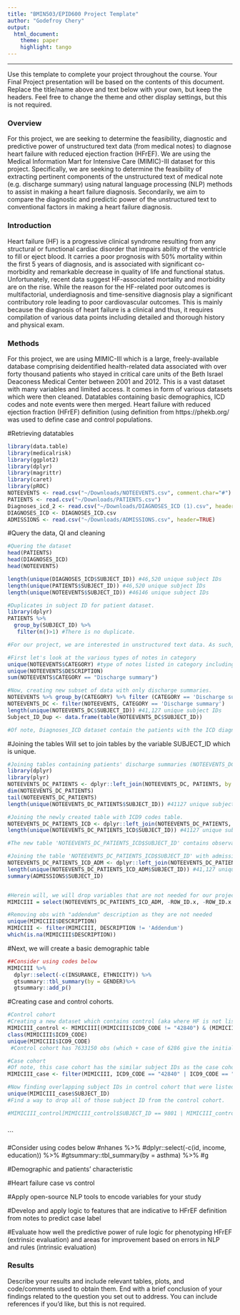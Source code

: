 ```yaml
---
title: "BMIN503/EPID600 Project Template"
author: "Godefroy Chery"
output: 
  html_document:
    theme: paper 
    highlight: tango
---
```



***
Use this template to complete your project throughout the course. Your Final Project presentation will be based on the contents of this document. Replace the title/name above and text below with your own, but keep the headers. Feel free to change the theme and other display settings, but this is not required.

### Overview
For this project, we are seeking to determine the feasibility, diagnostic and predictive power of unstructured text data (from medical notes) to diagnose heart failure with reduced ejection fraction (HFrEF). We are using the Medical Information Mart for Intensive Care (MIMIC)-III dataset for this project. Specifically, we are seeking to determine the feasibility of extracting pertinent components of the unstructured text of medical note (e.g. discharge summary) using natural language processing (NLP) methods to assist in making a heart failure diagnosis. Secondarily, we aim to compare the diagnostic and predictic power of the unstructured text to conventional factors in making a heart failure diagnosis. 

### Introduction 
Heart failure (HF) is a progressive clinical syndrome resulting from any structural or functional cardiac disorder that impairs ability of the ventricle to fill or eject blood. It carries a poor prognosis with 50% mortality within the first 5 years of diagnosis, and is associated with significant co-morbidity and remarkable decrease in quality of life and functional status. Unfortunately, recent data suggest HF-associated mortality and morbidity are on the rise. While the reason for the HF-related poor outcomes is multifactorial, underdiagnosis and time-sensitive diagnosis play a significant contributory role leading to poor cardiovascular outcomes. This is mainly because the diagnosis of heart failure is a clinical and thus, it requires compilation of various data points including detailed and thorough history and physical exam.


### Methods
For this project, we are using MIMIC-III which is a large, freely-available database comprising deidentified health-related data associated with over forty thousand patients who stayed in critical care units of the Beth Israel Deaconess Medical Center between 2001 and 2012. This is a vast dataset with many variables and limited access. It comes in form of various datasets which were then cleaned. Datatables containing basic demographics, ICD codes and note events were then merged. Heart failure with reduced ejection fraction (HFrEF) definition (using definition from https://phekb.org/  was used to define case and control populations. 

#Retrieving datatables
```r
library(data.table)
library(medicalrisk)
library(ggplot2)
library(dplyr)
library(magrittr)
library(caret)
library(pROC)
NOTEEVENTS <- read.csv("~/Downloads/NOTEEVENTS.csv", comment.char="#")
PATIENTS <- read.csv("~/Downloads/PATIENTS.csv")
Diagnoses_icd_2 <- read.csv("~/Downloads/DIAGNOSES_ICD (1).csv", header=TRUE)
DIAGNOSES_ICD <- DIAGNOSES_ICD.csv
ADMISSIONS <- read.csv("~/Downloads/ADMISSIONS.csv", header=TRUE)
```

#Query the data, QI and cleaning
```r
#Quering the dataset
head(PATIENTS)
head(DIAGNOSES_ICD)
head(NOTEEVENTS)

length(unique(DIAGNOSES_ICD$SUBJECT_ID)) #46,520 unique subject IDs
length(unique(PATIENTS$SUBJECT_ID)) #46,520 unique subject IDs
length(unique(NOTEEVENTS$SUBJECT_ID)) #46146 unique subject IDs

#Duplicates in subject ID for patient dataset. 
library(dplyr)
PATIENTS %>% 
  group_by(SUBJECT_ID) %>% 
   filter(n()>1) #There is no duplicate. 

#For our project, we are interested in unstructured text data. As such, we will drop observations without discharge summaries. 

#First let's look at the various types of notes in category 
unique(NOTEEVENTS$CATEGORY) #type of notes listed in category including discharge summary
unique(NOTEEVENTS$DESCRIPTION)
sum(NOTEEVENTS$CATEGORY == "Discharge summary")

#Now, creating new subset of data with only discharge summaries. 
NOTEEVENTS %>% group_by(CATEGORY) %>% filter (CATEGORY == 'Discharge summary')
NOTEEVENTS_DC <- filter(NOTEEVENTS, CATEGORY == 'Discharge summary') 
length(unique(NOTEEVENTS_DC$SUBJECT_ID)) #41,127 unique subject IDs
Subject_ID_Dup <- data.frame(table(NOTEEVENTS_DC$SUBJECT_ID))

#Of note, Diagnoses_ICD dataset contain the patients with the ICD diagnosis codes. D_ICD_diagnoses is a data dictionary.Also, one may consider pulling echo reports as well using this code 'NOTEEVENTS_DC_ECHO <- filter(NOTEEVENTS, CATEGORY == 'Discharge summary' & 'Echo')' 
```


#Joining the tables Will set to join tables by the variable SUBJECT_ID which is unique. 
```r

#Joining tables containing patients' discharge summaries (NOTEEVENTS_DC) with table containing patients' basic demographics (PATIENTS). Performing a left join to join patients with discharge summary to patients' demographic in PATIENTS table
library(dplyr)
library(plyr) 
NOTEEVENTS_DC_PATIENTS <- dplyr::left_join(NOTEEVENTS_DC, PATIENTS, by = "SUBJECT_ID")
dim(NOTEEVENTS_DC_PATIENTS)
tail(NOTEEVENTS_DC_PATIENTS)
length(unique(NOTEEVENTS_DC_PATIENTS$SUBJECT_ID)) #41127 unique subject IDs

#Joining the newly created table with ICD9 codes table. 
NOTEEVENTS_DC_PATIENTS_ICD <- dplyr::left_join(NOTEEVENTS_DC_PATIENTS, DIAGNOSES_ICD, by = "SUBJECT_ID")
length(unique(NOTEEVENTS_DC_PATIENTS_ICD$SUBJECT_ID)) #41127 unique subject IDs

#The new table 'NOTEEVENTS_DC_PATIENTS_ICD$SUBJECT_ID' contains observations with discharge summaries, patients' demographics and ICD codes (keep in mind that one patient often have more than one ICD code that it is dependent on billing). 

#Joining the table 'NOTEEVENTS_DC_PATIENTS_ICD$SUBJECT_ID' with admissions data which contain admission date. 
NOTEEVENTS_DC_PATIENTS_ICD_ADM <- dplyr::left_join(NOTEEVENTS_DC_PATIENTS_ICD, ADMISSIONS, by = "SUBJECT_ID")
length(unique(NOTEEVENTS_DC_PATIENTS_ICD_ADM$SUBJECT_ID)) #41,127 unique subject IDs
summary(ADMISSIONS$SUBJECT_ID)


#Herein will, we will drop variables that are not needed for our project.
MIMICIII = select(NOTEEVENTS_DC_PATIENTS_ICD_ADM, -ROW_ID.x, -ROW_ID.x.x, -HADM_ID.x, -HADM_ID.y, -ROW_ID.y.y, -HADM_ID, -DEATHTIME, -ADMISSION_LOCATION, -DISCHARGE_LOCATION, -LANGUAGE, -RELIGION, -MARITAL_STATUS, -EDREGTIME, -EDOUTTIME, -HOSPITAL_EXPIRE_FLAG, -HAS_CHARTEVENTS_DATA, -CHARTDATE, -CHARTTIME, -STORETIME, -ISERROR, -ROW_ID.y, -EXPIRE_FLAG, -ADMITTIME, -ADMISSION_TYPE, -DOD_HOSP, -DOD_SSN)

#Removing obs with "addendum" description as they are not needed
unique(MIMICIII$DESCRIPTION)
MIMICIII <- filter(MIMICIII, DESCRIPTION != 'Addendum')
which(is.na(MIMICIII$DESCRIPTION))
```

#Next, we will create a basic demographic table 
```r
##Consider using codes below
MIMICIII %>% 
  dplyr::select(-c(INSURANCE, ETHNICITY)) %>%
  gtsummary::tbl_summary(by = GENDER)%>%
  gtsummary::add_p()

```

#Creating case and control cohorts. 
```r
#Control cohort
#Creating a new dataset which contains control (aka where HF is not listed as a ICD diagnosis code)
MIMICIII_control <- MIMICIII[(MIMICIII$ICD9_CODE != "42840") & (MIMICIII$ICD9_CODE != "42841") & (MIMICIII$ICD9_CODE != "42842"), ]
class(MIMICIII$ICD9_CODE)
unique(MIMICIII$ICD9_CODE)
 #Control cohort has 7633150 obs (which + case of 6286 give the initial total of 7639436)

#Case cohort
#Of note, this case cohort has the similar subject IDs as the case cohort that was pulled from Bigquery Google. 
MIMICIII_case <- filter(MIMICIII, ICD9_CODE == "42840" | ICD9_CODE == "42841" | ICD9_CODE == "42842") #Case cohort has 6286 obs

#Now finding overlapping subject IDs in control cohort that were listed in case cohort but with a different ICD9_code. Once that list of subject IDs, then remove that list from the control cohort.
unique(MIMICIII_case$SUBJECT_ID)
#Find a way to drop all of those subject ID from the control cohort.

#MIMICIII_control[MIMICIII_control$SUBJECT_ID == 9801 | MIMICIII_control$SUBJECT_ID == 30213,]
 

```




```

#Consider using codes below
#nhanes %>% 
  #dplyr::select(-c(id, income, education)) %>%
  #gtsummary::tbl_summary(by = asthma) %>%
  #g


#Demographic and patients' characteristic


#Heart failure case vs control 


#Apply open-source NLP tools to encode variables for your study 


#Develop and apply logic to features that are indicative to HFrEF definition from notes to predict case label


#Evaluate how well the predictive power of rule logic for phenotyping HFrEF (extrinsic evaluation) and areas for improvement based on errors in NLP and rules (intrinsic evaluation)


### Results
Describe your results and include relevant tables, plots, and code/comments used to obtain them. End with a brief conclusion of your findings related to the question you set out to address. You can include references if you'd like, but this is not required.
